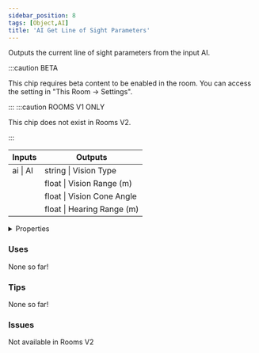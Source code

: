 ```yaml
---
sidebar_position: 8
tags: [Object,AI]
title: 'AI Get Line of Sight Parameters'
---
```


Outputs the current line of sight parameters from the input AI.

:::caution BETA

This chip requires beta content to be enabled in the room. You can access the setting in "This Room -> Settings".

:::
:::caution ROOMS V1 ONLY
    
This chip does not exist in Rooms V2.

:::


<IChip uuid="3edc785f-46ef-4f30-b101-a07126d3a370"/>

<table><thead><tr><th>Inputs</th><th>Outputs</th></tr></thead><tbody><tr><td>ai | AI</td><td>string | Vision Type</td></tr><tr><td /><td>float | Vision Range (m)</td></tr><tr><td /><td>float | Vision Cone Angle</td></tr><tr><td /><td>float | Hearing Range (m)</td></tr></tbody></table>

<details>
  <summary>Properties</summary>
  <div>
    <div>
    <table>
      <tbody>
        <tr>
          <td>Is beta required?</td>
          <td>Yes</td>
        </tr>
        <tr>
          <td>Is chip a trolling risk?</td>
          <td>No</td>
        </tr>
        <tr>
          <td>Is chip a role assignment risk?</td>
          <td>No</td>
        </tr>
        <tr>
          <td>Chip UUID</td>
          <td>3edc785f-46ef-4f30-b101-a07126d3a370</td>
        </tr>
        <tr>
          <td>Room availability</td>
          <td>Rooms V1 only</td>
        </tr>
      </tbody>
    </table>
    </div>
  </div>
</details>

### Uses

None so far!

### Tips

None so far!

### Issues

Not available in Rooms V2
